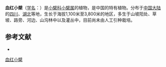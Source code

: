 {{Speciesbox
| name = 血红小檗
| status = 
| status_system = 
| image =
| genus = Berberis
| species = sanguinea
| authority = Franch.
}}

'''血红小檗'''（[[学名|学名]]：{{lang|la|''Berberis sanguinea''}}）是[[小檗科|小檗科]][[小檗属|小檗属]]的植物，是中国的特有植物。分布于[[中国大陆|中国大陆]]的[[四川|四川]]、[[湖北|湖北]]等地，生长于海拔1,100米至3,800米的地区，多生于山坡阳处、草坡、路旁、河边、山沟林中以及灌丛中，目前尚未由人工引种栽培。

== 参考文献 ==
<div class="references-small">
* {{cite web| url =http://www.bioinfo.cn/db05/KmzwSpecies.php?action=view&id=2018| title =血红小檗| work =《中国高等植物数据库全库》| publisher =中国科学院微生物研究所| author =昆明植物研究所| accessdate =2009-02-22| deadurl =yes| archiveurl =https://web.archive.org/web/20160305003612/http://www.bioinfo.cn/db05/KmzwSpecies.php?action=view&id=2018| archivedate =2016-03-05| df =}}
</div>
{{Commons|Category:Berberis sanguinea}}
{{Taxonbar|from=Q15312022}}

[[Category:小檗属|血红小檗]]


{{植物小作品}}